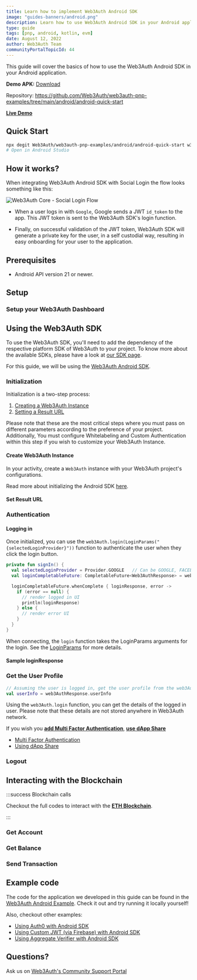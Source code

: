 ```yaml
---
title: Learn how to implement Web3Auth Android SDK
image: "guides-banners/android.png"
description: Learn how to use Web3Auth Android SDK in your Android application
type: guide
tags: [pnp, android, kotlin, evm]
date: August 12, 2022
author: Web3Auth Team
communityPortalTopicId: 44
---
```





<SEO
  title="Learn how to implement Web3Auth Android SDK"
  description="Learn how to use Web3Auth's Android SDK in your application"
  image="https://web3auth.io/docs/guides-banners/android.png"
  slug="/guides/android"
/>

This guide will cover the basics of how to use the Web3Auth Android SDK in your Android application.

**Demo APK:**
[Download](https://github.com/Web3Auth/web3auth-pnp-examples/tree/main/android/android-quick-start/app-debug.apk)

Repository: https://github.com/Web3Auth/web3auth-pnp-examples/tree/main/android/android-quick-start

**[Live Demo](https://w3a.link/android-example)**

## Quick Start

```bash
npx degit Web3Auth/web3auth-pnp-examples/android/android-quick-start w3a-android-demo
# Open in Android Studio
```

## How it works?

When integrating Web3Auth Android SDK with Social Login the flow looks something like this:

![Web3Auth Core - Social Login Flow](/images/implicit-flow.svg)

- When a user logs in with `Google`, Google sends a JWT `id_token` to the app. This JWT token is
  sent to the Web3Auth SDK's login function.

- Finally, on successful validation of the JWT token, Web3Auth SDK will generate a private key for
  the user, in a self custodial way, resulting in easy onboarding for your user to the application.

## Prerequisites

<Web3AuthPrerequisites />

- Android API version 21 or newer.

## Setup

### Setup your Web3Auth Dashboard

<SetupWeb3AuthDashboard />

## Using the Web3Auth SDK

To use the Web3Auth SDK, you'll need to add the dependency of the respective platform SDK of
Web3Auth to your project. To know more about the available SDKs, please have a look at
[our SDK page](/sdk).

For this guide, we will be using the [Web3Auth Android SDK](/sdk/pnp/android).

<Installation />

### Initialization

Initialization is a two-step process:

1. [Creating a Web3Auth Instance](#create-web3auth-instance)
2. [Setting a Result URL](#set-result-url)

Please note that these are the most critical steps where you must pass on different parameters
according to the preference of your project. Additionally, You must configure Whitelabeling and
Custom Authentication within this step if you wish to customize your Web3Auth Instance.

#### Create Web3Auth Instance

In your activity, create a `Web3Auth` instance with your Web3Auth project's configurations.

<Initialization />

Read more about initializing the Android SDK [here](/sdk/pnp/android/initialize).

#### Set Result URL

<SetResultUrl />

### Authentication

#### Logging in

Once initialized, you can use the `web3Auth.login(LoginParams("{selectedLoginProvider}"))` function
to authenticate the user when they click the login button.

```kotlin
private fun signIn() {
  val selectedLoginProvider = Provider.GOOGLE   // Can be GOOGLE, FACEBOOK, TWITCH etc.
  val loginCompletableFuture: CompletableFuture<Web3AuthResponse> = web3Auth.login(LoginParams(selectedLoginProvider))

  loginCompletableFuture.whenComplete { loginResponse, error ->
    if (error == null) {
      // render logged in UI
      println(loginResponse)
    } else {
      // render error UI
    }
  }
}
```

When connecting, the `login` function takes the LoginParams arguments for the login. See the
[LoginParams](/sdk/pnp/android/usage#parameters) for more details.

#### Sample loginResponse

<AndroidResponse />

### Get the User Profile

```kotlin
// Assuming the user is logged in, get the user profile from the web3AuthResponse
val userInfo = web3AuthResponse.userInfo
```

Using the `web3Auth.login` function, you can get the details of the logged in user. Please note that
these details are not stored anywhere in Web3Auth network.

If you wish you **[add Multi Factor Authentication](/sdk/pnp/android/mfa)**,
**[use dApp Share](/sdk/pnp/android/dapp-share)**

- [Multi Factor Authentication](/sdk/pnp/android/mfa)
- [Using dApp Share](/sdk/pnp/android/dapp-share)

### Logout

<LogOut />

## Interacting with the Blockchain

:::success Blockchain calls

Checkout the full codes to interact with the
**[ETH Blockchain](/connect-blockchain/evm/ethereum/android)**.

:::

### Get Account

<PrepareAccount />

### Get Balance

<FetchBalance />

### Send Transaction

<SendTransaction />

## Example code

The code for the application we developed in this guide can be found in the
[Web3Auth Android Example](https://github.com/Web3Auth/web3auth-pnp-examples/tree/main/android/android-quick-start).
Check it out and try running it locally yourself!

Also, checkout other examples:

- [Using Auth0 with Android SDK](https://github.com/Web3Auth/web3auth-pnp-examples/tree/main/android/android-auth0-example)
- [Using Custom JWT (via Firebase) with Android SDK](https://github.com/Web3Auth/web3auth-pnp-examples/tree/main/android/android-firebase-example)
- [Using Aggregate Verifier with Android SDK](https://github.com/Web3Auth/web3auth-pnp-examples/tree/main/android/android-aggregate-verifier-example)

## Questions?

Ask us on [Web3Auth's Community Support Portal](https://web3auth.io/community)
